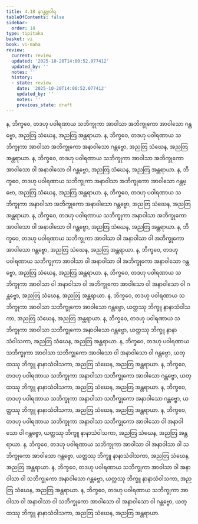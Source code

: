 ```yaml
---
title: 4.18 နဂန္တဗ္ဗဝါရ
tableOfContents: false
sidebar:
  order: 18
type: tipitaka
basket: vi
book: vi-maha
review:
  current: review
  updated: '2025-10-20T14:00:52.077412'
  updated_by: ''
  notes: ''
  history:
  - state: review
    date: '2025-10-20T14:00:52.077412'
    updated_by: ''
    notes: ''
    previous_state: draft
---
```



<DynamicBreadcrumb />


<ReviewStatus review={frontmatter.review} showDetails={true} />

<HypothesisAnnotation frontmatter={frontmatter} />

<Division number="231" book="vi-maha" e="ch" v="3" p="247">

<Paragraph number="1061" book="vi-maha">
န, ဘိက္ခဝေ, တဒဟု ပဝါရဏာယ သဘိက္ခုကာ အာဝါသာ အဘိက္ခုကော အာဝါသော ဂန္တဗ္ဗော, အညတြ သံဃေန, အညတြ အန္တရာယာ. န, ဘိက္ခဝေ, တဒဟု ပဝါရဏာယ သဘိက္ခုကာ အာဝါသာ အဘိက္ခုကော အနာဝါသော ဂန္တဗ္ဗော, အညတြ သံဃေန, အညတြ အန္တရာယာ. န, ဘိက္ခဝေ, တဒဟု ပဝါရဏာယ သဘိက္ခုကာ အာဝါသာ အဘိက္ခုကော အာဝါသော ဝါ အနာဝါသော ဝါ ဂန္တဗ္ဗော, အညတြ သံဃေန, အညတြ အန္တရာယာ.
</Paragraph>

<Paragraph number="1062" book="vi-maha">
န, ဘိက္ခဝေ, တဒဟု ပဝါရဏာယ သဘိက္ခုကာ အနာဝါသာ အဘိက္ခုကော အာဝါသော ဂန္တဗ္ဗော, အညတြ သံဃေန, အညတြ အန္တရာယာ. န, ဘိက္ခဝေ, တဒဟု ပဝါရဏာယ သဘိက္ခုကာ အနာဝါသာ အဘိက္ခုကော အနာဝါသော ဂန္တဗ္ဗော, အညတြ သံဃေန, အညတြ အန္တရာယာ. န, ဘိက္ခဝေ, တဒဟု ပဝါရဏာယ သဘိက္ခုကာ အနာဝါသာ အဘိက္ခုကော အာဝါသော ဝါ အနာဝါသော ဝါ ဂန္တဗ္ဗော, အညတြ သံဃေန, အညတြ အန္တရာယာ.
</Paragraph>

<Paragraph number="1063" book="vi-maha">
န, ဘိက္ခဝေ, တဒဟု ပဝါရဏာယ သဘိက္ခုကာ အာဝါသာ ဝါ အနာဝါသာ ဝါ အဘိက္ခုကော အာဝါသော ဂန္တဗ္ဗော, အညတြ သံဃေန, အညတြ အန္တရာယာ. န, ဘိက္ခဝေ, တဒဟု ပဝါရဏာယ သဘိက္ခုကာ အာဝါသာ ဝါ အနာဝါသာ ဝါ အဘိက္ခုကော အနာဝါသော ဂန္တဗ္ဗော, အညတြ သံဃေန, အညတြ အန္တရာယာ. န, ဘိက္ခဝေ, တဒဟု ပဝါရဏာယ သဘိက္ခုကာ အာဝါသာ ဝါ အနာဝါသာ ဝါ အဘိက္ခုကော အာဝါသော ဝါ အနာဝါသော ဝါ ဂန္တဗ္ဗော, အညတြ သံဃေန, အညတြ အန္တရာယာ.
</Paragraph>

<Paragraph number="1064" book="vi-maha">
န, ဘိက္ခဝေ, တဒဟု ပဝါရဏာယ သဘိက္ခုကာ အာဝါသာ သဘိက္ခုကော အာဝါသော ဂန္တဗ္ဗော, ယတ္ထဿု ဘိက္ခူ နာနာသံဝါသကာ, အညတြ သံဃေန, အညတြ အန္တရာယာ. န, ဘိက္ခဝေ, တဒဟု ပဝါရဏာယ သဘိက္ခုကာ အာဝါသာ သဘိက္ခုကော အနာဝါသော ဂန္တဗ္ဗော, ယတ္ထဿု ဘိက္ခူ နာနာသံဝါသကာ, အညတြ သံဃေန, အညတြ အန္တရာယာ. န, ဘိက္ခဝေ, တဒဟု ပဝါရဏာယ သဘိက္ခုကာ အာဝါသာ သဘိက္ခုကော အာဝါသော ဝါ အနာဝါသော ဝါ ဂန္တဗ္ဗော, ယတ္ထဿု ဘိက္ခူ နာနာသံဝါသကာ, အညတြ သံဃေန, အညတြ အန္တရာယာ.
</Paragraph>

<Paragraph number="1065" book="vi-maha">
န, ဘိက္ခဝေ, တဒဟု ပဝါရဏာယ သဘိက္ခုကာ အနာဝါသာ သဘိက္ခုကော အာဝါသော ဂန္တဗ္ဗော, ယတ္ထဿု ဘိက္ခူ နာနာသံဝါသကာ, အညတြ သံဃေန, အညတြ အန္တရာယာ. န, ဘိက္ခဝေ, တဒဟု ပဝါရဏာယ သဘိက္ခုကာ အနာဝါသာ သဘိက္ခုကော အနာဝါသော ဂန္တဗ္ဗော, ယတ္ထဿု ဘိက္ခူ နာနာသံဝါသကာ, အညတြ သံဃေန, အညတြ အန္တရာယာ. န, ဘိက္ခဝေ, တဒဟု ပဝါရဏာယ သဘိက္ခုကာ အနာဝါသာ သဘိက္ခုကော အာဝါသော ဝါ အနာဝါသော ဝါ ဂန္တဗ္ဗော, ယတ္ထဿု ဘိက္ခူ နာနာသံဝါသကာ, အညတြ သံဃေန, အညတြ အန္တရာယာ.
</Paragraph>

<Paragraph number="1066" book="vi-maha">
န, ဘိက္ခဝေ, တဒဟု ပဝါရဏာယ သဘိက္ခုကာ အာဝါသာ ဝါ အနာဝါသာ ဝါ သဘိက္ခုကော အာဝါသော ဂန္တဗ္ဗော, ယတ္ထဿု ဘိက္ခူ နာနာသံဝါသကာ, အညတြ သံဃေန, အညတြ အန္တရာယာ. န, ဘိက္ခဝေ, တဒဟု ပဝါရဏာယ သဘိက္ခုကာ အာဝါသာ ဝါ အနာဝါသာ ဝါ သဘိက္ခုကော အနာဝါသော ဂန္တဗ္ဗော, ယတ္ထဿု ဘိက္ခူ နာနာသံဝါသကာ, အညတြ သံဃေန, အညတြ အန္တရာယာ. န, ဘိက္ခဝေ, တဒဟု ပဝါရဏာယ သဘိက္ခုကာ အာဝါသာ ဝါ အနာဝါသာ ဝါ သဘိက္ခုကော အာဝါသော ဝါ အနာဝါသော ဝါ ဂန္တဗ္ဗော, ယတ္ထဿု ဘိက္ခူ နာနာသံဝါသကာ, အညတြ သံဃေန, အညတြ အန္တရာယာ.
</Paragraph>
</Division>